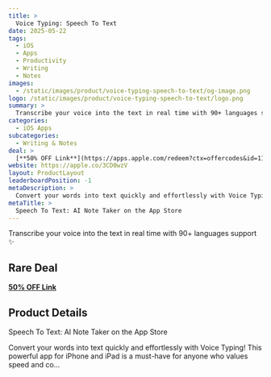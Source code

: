 ```yaml
---
title: >
  Voice Typing: Speech To Text
date: 2025-05-22
tags:
  - iOS
  - Apps
  - Productivity
  - Writing
  - Notes
images:
  - /static/images/product/voice-typing-speech-to-text/og-image.png
logo: /static/images/product/voice-typing-speech-to-text/logo.png
summary: >
  Transcribe your voice into the text in real time with 90+ languages support ✨
categories:
  - iOS Apps
subcategories:
  - Writing & Notes
deal: >
  [**50% OFF Link**](https://apps.apple.com/redeem?ctx=offercodes&id=1150900877&code=BLACKFRIDAY50)
website: https://apple.co/3CD0wzV
layout: ProductLayout
leaderboardPosition: -1
metaDescription: >
  Convert your words into text quickly and effortlessly with Voice Typing! This powerful app for iPhone and iPad is a must-have for anyone who values speed and co…
metaTitle: >
  ‎Speech To Text: AI Note Taker on the App Store
---
```

Transcribe your voice into the text in real time with 90+ languages support ✨

## Rare Deal

[**50% OFF Link**](https://apps.apple.com/redeem?ctx=offercodes&id=1150900877&code=BLACKFRIDAY50)

## Product Details

‎Speech To Text: AI Note Taker on the App Store

Convert your words into text quickly and effortlessly with Voice Typing! This powerful app for iPhone and iPad is a must-have for anyone who values speed and co…
